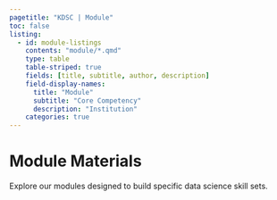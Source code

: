 ```yaml
---
pagetitle: "KDSC | Module"
toc: false
listing:
  - id: module-listings
    contents: "module/*.qmd"
    type: table
    table-striped: true
    fields: [title, subtitle, author, description]
    field-display-names: 
      title: "Module"
      subtitle: "Core Competency"
      description: "Institution"
    categories: true
---
```


# Module Materials

Explore our modules designed to build specific data science skill sets.

::: {module-listings}
:::

